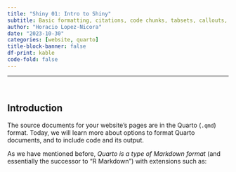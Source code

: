 ```yaml
---
title: "Shiny 01: Intro to Shiny"
subtitle: Basic formatting, citations, code chunks, tabsets, callouts, and more.
author: "Horacio Lopez-Nicora"
date: "2023-10-30"
categories: [website, quarto]
title-block-banner: false
df-print: kable
code-fold: false
---
```


------------------------------------------------------------------------

<br>

## Introduction

The source documents for your website's pages are in the Quarto (`.qmd`) format. Today, we will learn more about options to format Quarto documents, and to include code and its output.

As we have mentioned before, *Quarto is a type of Markdown format* (and essentially the successor to "R Markdown") with extensions such as:

